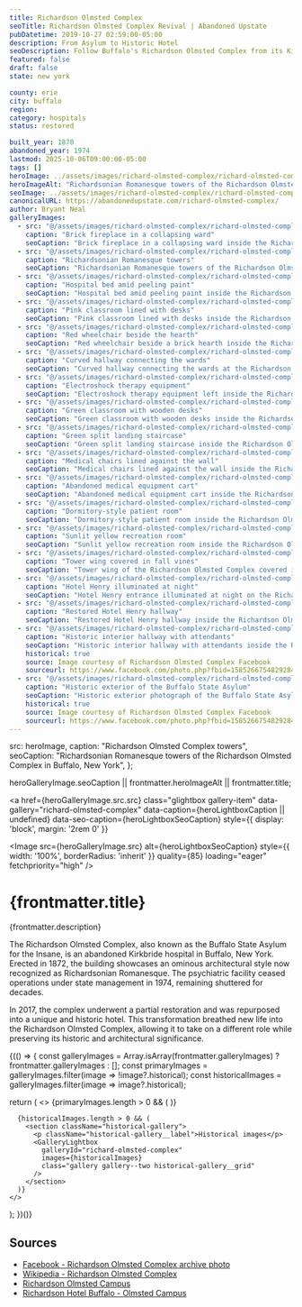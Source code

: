 ```yaml
---
title: Richardson Olmsted Complex
seoTitle: Richardson Olmsted Complex Revival | Abandoned Upstate
pubDatetime: 2019-10-27 02:59:00-05:00
description: From Asylum to Historic Hotel
seoDescription: Follow Buffalo's Richardson Olmsted Complex from its Kirkbride asylum origins to its rebirth as the Hotel Henry campus.
featured: false
draft: false
state: new york

county: erie
city: buffalo
region: 
category: hospitals
status: restored

built_year: 1870
abandoned_year: 1974
lastmod: 2025-10-06T09:00:00-05:00
tags: []
heroImage: ../assets/images/richard-olmsted-complex/richard-olmsted-complex-exterior-kirkbride.jpg
heroImageAlt: "Richardsonian Romanesque towers of the Richardson Olmsted Complex in Buffalo, New York"
seoImage: ../assets/images/richard-olmsted-complex/richard-olmsted-complex-interior-wheelchair-fireplace.jpg
canonicalURL: https://abandonedupstate.com/richard-olmsted-complex/
author: Bryant Neal
galleryImages:
  - src: "@/assets/images/richard-olmsted-complex/richard-olmsted-complex-interior-brick-fireplace.jpg"
    caption: "Brick fireplace in a collapsing ward"
    seoCaption: "Brick fireplace in a collapsing ward inside the Richardson Olmsted Complex"
  - src: "@/assets/images/richard-olmsted-complex/richard-olmsted-complex-historic-interior-common-room.jpg"
    caption: "Richardsonian Romanesque towers"
    seoCaption: "Richardsonian Romanesque towers of the Richardson Olmsted Complex in Buffalo, New York"
  - src: "@/assets/images/richard-olmsted-complex/richard-olmsted-complex-interior-hospital-bed.jpg"
    caption: "Hospital bed amid peeling paint"
    seoCaption: "Hospital bed amid peeling paint inside the Richardson Olmsted Complex"
  - src: "@/assets/images/richard-olmsted-complex/richard-olmsted-complex-interior-pink-classroom.jpg"
    caption: "Pink classroom lined with desks"
    seoCaption: "Pink classroom lined with desks inside the Richardson Olmsted Complex"
  - src: "@/assets/images/richard-olmsted-complex/richard-olmsted-complex-interior-wheelchair-fireplace.jpg"
    caption: "Red wheelchair beside the hearth"
    seoCaption: "Red wheelchair beside a brick hearth inside the Richardson Olmsted Complex"
  - src: "@/assets/images/richard-olmsted-complex/richard-olmsted-complex-interior-curved-hallway.jpg"
    caption: "Curved hallway connecting the wards"
    seoCaption: "Curved hallway connecting the wards at the Richardson Olmsted Complex"
  - src: "@/assets/images/richard-olmsted-complex/richard-olmsted-complex-interior-electroshock-therapy-room.jpg"
    caption: "Electroshock therapy equipment"
    seoCaption: "Electroshock therapy equipment left inside the Richardson Olmsted Complex"
  - src: "@/assets/images/richard-olmsted-complex/richard-olmsted-complex-interior-green-classroom.jpg"
    caption: "Green classroom with wooden desks"
    seoCaption: "Green classroom with wooden desks inside the Richardson Olmsted Complex"
  - src: "@/assets/images/richard-olmsted-complex/richard-olmsted-complex-interior-green-stairs.jpg"
    caption: "Green split landing staircase"
    seoCaption: "Green split landing staircase inside the Richardson Olmsted Complex"
  - src: "@/assets/images/richard-olmsted-complex/richard-olmsted-complex-interior-medical-chairs.jpg"
    caption: "Medical chairs lined against the wall"
    seoCaption: "Medical chairs lined against the wall inside the Richardson Olmsted Complex"
  - src: "@/assets/images/richard-olmsted-complex/richard-olmsted-complex-interior-medical-equipment.jpg"
    caption: "Abandoned medical equipment cart"
    seoCaption: "Abandoned medical equipment cart inside the Richardson Olmsted Complex"
  - src: "@/assets/images/richard-olmsted-complex/richard-olmsted-complex-interior-patient-room.jpg"
    caption: "Dormitory-style patient room"
    seoCaption: "Dormitory-style patient room inside the Richardson Olmsted Complex"
  - src: "@/assets/images/richard-olmsted-complex/richard-olmsted-complex-interior-yellow-room.jpg"
    caption: "Sunlit yellow recreation room"
    seoCaption: "Sunlit yellow recreation room inside the Richardson Olmsted Complex"
  - src: "@/assets/images/richard-olmsted-complex/richard-olmsted-complex-exterior-fall-vines.jpg"
    caption: "Tower wing covered in fall vines"
    seoCaption: "Tower wing of the Richardson Olmsted Complex covered in fall vines in Buffalo, New York"
  - src: "@/assets/images/richard-olmsted-complex/richard-olmsted-complex-exterior-night-hotel.jpg"
    caption: "Hotel Henry illuminated at night"
    seoCaption: "Hotel Henry entrance illuminated at night on the Richardson Olmsted Complex campus"
  - src: "@/assets/images/richard-olmsted-complex/richard-olmsted-complex-interior-hotel-henry-hallway.jpg"
    caption: "Restored Hotel Henry hallway"
    seoCaption: "Restored Hotel Henry hallway inside the Richardson Olmsted Complex"
  - src: "@/assets/images/richard-olmsted-complex/richard-olmsted-complex-historic-interior-hallway.jpg"
    caption: "Historic interior hallway with attendants"
    seoCaption: "Historic interior hallway with attendants inside the Richardson Olmsted Complex"
    historical: true
    source: Image courtesy of Richardson Olmsted Complex Facebook
    sourceurl: https://www.facebook.com/photo.php?fbid=1585266754829284&id=424461987576439&set=a.428182460537725
  - src: "@/assets/images/richard-olmsted-complex/richard-olmsted-complex-historic-exterior.jpg"
    caption: "Historic exterior of the Buffalo State Asylum"
    seoCaption: "Historic exterior photograph of the Buffalo State Asylum, now the Richardson Olmsted Complex"
    historical: true
    source: Image courtesy of Richardson Olmsted Complex Facebook
    sourceurl: https://www.facebook.com/photo.php?fbid=1585266754829284&id=424461987576439&set=a.428182460537725
---
```




  src: heroImage,
  caption: "Richardson Olmsted Complex towers",
  seoCaption: "Richardsonian Romanesque towers of the Richardson Olmsted Complex in Buffalo, New York",
};

  heroGalleryImage.seoCaption || frontmatter.heroImageAlt || frontmatter.title;

<a
  href={heroGalleryImage.src.src}
  class="glightbox gallery-item"
  data-gallery="richard-olmsted-complex"
  data-caption={heroLightboxCaption || undefined}
  data-seo-caption={heroLightboxSeoCaption}
  style={{ display: 'block', margin: '2rem 0' }}
>
  <Image
    src={heroGalleryImage.src}
    alt={heroLightboxSeoCaption}
    style={{ width: '100%', borderRadius: 'inherit' }}
    quality={85}
    loading="eager"
    fetchpriority="high"
  />
</a>

<div class="my-4"></div>

# {frontmatter.title}
<p className="post-tagline" style={{ color: '#b9975c' }}>{frontmatter.description}</p>

The Richardson Olmsted Complex, also known as the Buffalo State Asylum for the Insane, is an abandoned Kirkbride hospital in Buffalo, New York. Erected in 1872, the building showcases an ominous architectural style now recognized as Richardsonian Romanesque. The psychiatric facility ceased operations under state management in 1974, remaining shuttered for decades.

In 2017, the complex underwent a partial restoration and was repurposed into a unique and historic hotel. This transformation breathed new life into the Richardson Olmsted Complex, allowing it to take on a different role while preserving its historic and architectural significance.

<div class="my-12"></div>

{(() => {
  const galleryImages = Array.isArray(frontmatter.galleryImages)
    ? frontmatter.galleryImages
    : [];
  const primaryImages = galleryImages.filter(image => !image?.historical);
  const historicalImages = galleryImages.filter(image => image?.historical);

  return (
    <>
      {primaryImages.length > 0 && (
        <GalleryLightbox
          galleryId="richard-olmsted-complex"
          images={primaryImages}
        />
      )}

      {historicalImages.length > 0 && (
        <section className="historical-gallery">
          <p className="historical-gallery__label">Historical images</p>
          <GalleryLightbox
            galleryId="richard-olmsted-complex"
            images={historicalImages}
            class="gallery gallery--two historical-gallery__grid"
          />
        </section>
      )}
    </>
  );
})()}

## Sources

- [Facebook - Richardson Olmsted Complex archive photo](https://www.facebook.com/photo.php?fbid=1585266754829284&id=424461987576439&set=a.428182460537725)
- [Wikipedia - Richardson Olmsted Complex](https://en.wikipedia.org/wiki/Richardson_Olmsted_Complex)
- [Richardson Olmsted Campus](https://richardson-olmsted.com)
- [Richardson Hotel Buffalo - Olmsted Campus](https://richardsonhotel-buffalo.com/olmsted-campus/)
